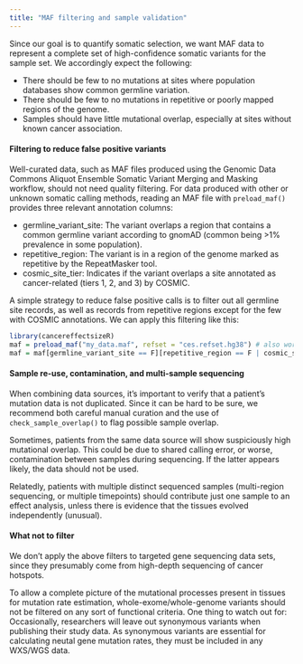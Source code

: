 ```yaml
---
title: "MAF filtering and sample validation"
---
```


Since our goal is to quantify somatic selection, we want MAF data to represent a complete set of high-confidence somatic variants for the sample set. We accordingly expect the following:

* There should be few to no mutations at sites where population databases show common germline variation.
* There should be few to no mutations in repetitive or poorly mapped regions of the genome.
* Samples should have little mutational overlap, especially at sites without known cancer association.

#### Filtering to reduce false positive variants

Well-curated data, such as MAF files produced using the Genomic Data Commons Aliquot Ensemble Somatic Variant Merging and Masking workflow, should not need quality filtering. For data produced with other or unknown somatic calling methods, reading an MAF file with `preload_maf()` provides three relevant annotation columns:

* germline_variant_site: The variant overlaps a region that contains a common germline variant according to gnomAD (common being >1% prevalence in some population).
* repetitive_region: The variant is in a region of the genome marked as repetitive by the RepeatMasker tool.
* cosmic_site_tier: Indicates if the variant overlaps a site annotated as cancer-related (tiers 1, 2, and 3) by COSMIC. 

A simple strategy to reduce false positive calls is to filter out all germline site records, as well as records from repetitive regions except for the few with COSMIC annotations. We can apply this filtering like this:
```r
library(cancereffectsizeR)
maf = preload_maf("my_data.maf", refset = "ces.refset.hg38") # also works with ces.refset.hg19
maf = maf[germline_variant_site == F][repetitive_region == F | cosmic_site_tier %in% 1:3]
```


#### Sample re-use, contamination, and multi-sample sequencing

When combining data sources, it's important to verify that a patient's mutation data is not duplicated. Since it can be hard to be sure, we recommend both careful manual curation and the use of `check_sample_overlap()` to flag possible sample overlap.

Sometimes, patients from the same data source will show suspiciously high mutational overlap. This could be due to shared calling error, or worse, contamination between samples during sequencing. If the latter appears likely, the data should not be used.

Relatedly, patients with multiple distinct sequenced samples (multi-region sequencing, or multiple timepoints) should contribute just one sample to an effect analysis, unless there is evidence that the tissues evolved independently (unusual).


#### What not to filter

We don't apply the above filters to targeted gene sequencing data sets, since they presumably come from high-depth sequencing of cancer hotspots.

To allow a complete picture of the mutational processes present in tissues for mutation rate estimation, whole-exome/whole-genome variants should not be filtered on any sort of functional criteria. One thing to watch out for: Occasionally, researchers will leave out synonymous variants when publishing their study data. As synonymous variants are essential for calculating neutal gene mutation rates, they must be included in any WXS/WGS data.



